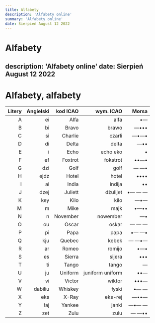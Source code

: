 ```yaml
---
title: Alfabety
description: 'Alfabety online'
summary: 'Alfabety online'
date: Sierpień August 12 2022
---
```


# Alfabety
description: 'Alfabety online'
date: Sierpień August 12 2022
---

# Alfabety, alfabety

| Litery | Angielski | kod ICAO |        wym. ICAO |  Morsa |
| -----: | --------: | -------: | ---------------: | -----: |
|      A |        ei |     Alfa |             alfa |     •— |
|      B |        bi |    Bravo |            brawo |   —••• |
|      C |        si |  Charlie |           czarli |   —•—• |
|      D |        di |    Delta |            delta |    —•• |
|      E |         i |     Echo |         echo eko |      • |
|      F |        ef |  Foxtrot |         fokstrot |   ••—• |
|      G |       dzi |     Golf |             golf |   — —• |
|      H |      ejdz |    Hotel |            hotel |   •••• |
|      I |        ai |    India |           indija |     •• |
|      J |      dzej |  Juliett |         dżulijet | •— — — |
|      K |       key |     Kilo |             kilo |    —•— |
|      M |         m |     Mike |             majk |   •—•• |
|      N |         n | November |         nowember |     —• |
|      O |        ou |    Oscar |            oskar |  — — — |
|      P |        pi |     Papa |             papa |  •— —• |
|      Q |       kju |   Quebec |            kebek |  — —•— |
|      R |        ar |    Romeo |           romijo |    •—• |
|      S |        es |   Sierra |           sijera |    ••• |
|      T |        ti |    Tango |            tango |      — |
|      U |        ju |  Uniform | juniform uniform |    ••— |
|      V |        vi |   Victor |           wiktor |   •••— |
|      W |   dabiliu |  Whiskey |            łyski |   •— — |
|      X |       eks |    X-Ray |          eks-rej |   —••— |
|      Y |       łaj |   Yankee |            janki |  —•— — |
|      Z |       zet |     Zulu |             zulu |  — —•• |
